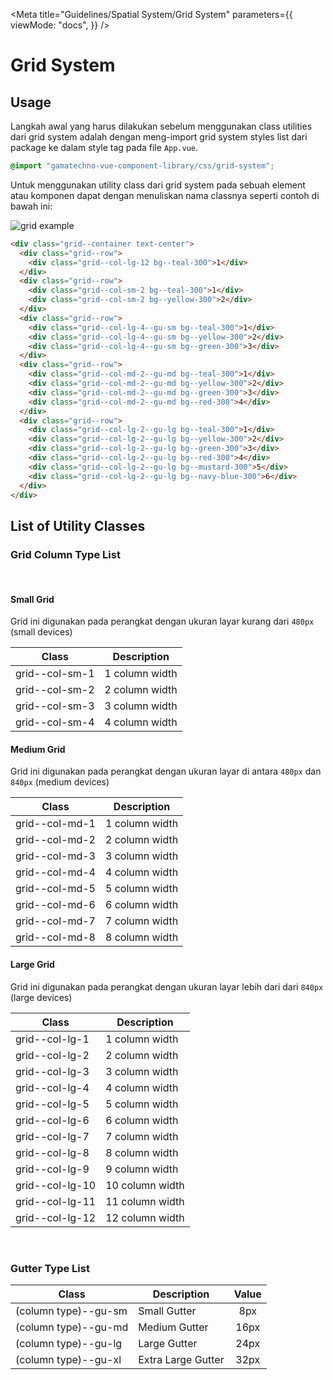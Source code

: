 
<Meta
  title="Guidelines/Spatial System/Grid System"
  parameters={{
    viewMode: "docs",
  }}
/>

<style>{`
  .sample-box {
    width: 120px;
    height: 120px;
    background-color: #FFD5D2;
  }
`}</style>

# Grid System

## Usage

Langkah awal yang harus dilakukan sebelum menggunakan class utilities dari grid system adalah dengan meng-import grid system styles list dari package ke dalam style tag pada file `App.vue`.

```css
@import "gamatechno-vue-component-library/css/grid-system";
```

Untuk menggunakan utility class dari grid system pada sebuah element atau komponen dapat dengan menuliskan nama classnya seperti contoh di bawah ini:

<img src={GridExampleImg} alt="grid example" />

```html
<div class="grid--container text-center">
  <div class="grid--row">
    <div class="grid--col-lg-12 bg--teal-300">1</div>
  </div>
  <div class="grid--row">
    <div class="grid--col-sm-2 bg--teal-300">1</div>
    <div class="grid--col-sm-2 bg--yellow-300">2</div>
  </div>
  <div class="grid--row">
    <div class="grid--col-lg-4--gu-sm bg--teal-300">1</div>
    <div class="grid--col-lg-4--gu-sm bg--yellow-300">2</div>
    <div class="grid--col-lg-4--gu-sm bg--green-300">3</div>
  </div>
  <div class="grid--row">
    <div class="grid--col-md-2--gu-md bg--teal-300">1</div>
    <div class="grid--col-md-2--gu-md bg--yellow-300">2</div>
    <div class="grid--col-md-2--gu-md bg--green-300">3</div>
    <div class="grid--col-md-2--gu-md bg--red-300">4</div>
  </div>
  <div class="grid--row">
    <div class="grid--col-lg-2--gu-lg bg--teal-300">1</div>
    <div class="grid--col-lg-2--gu-lg bg--yellow-300">2</div>
    <div class="grid--col-lg-2--gu-lg bg--green-300">3</div>
    <div class="grid--col-lg-2--gu-lg bg--red-300">4</div>
    <div class="grid--col-lg-2--gu-lg bg--mustard-300">5</div>
    <div class="grid--col-lg-2--gu-lg bg--navy-blue-300">6</div>
  </div>
</div>
```

## List of Utility Classes

### Grid Column Type List

<br />

#### Small Grid

Grid ini digunakan pada perangkat dengan ukuran layar kurang dari `480px` (small devices)

| Class          | Description    |
| -------------- | -------------- |
| grid--col-sm-1 | 1 column width |
| grid--col-sm-2 | 2 column width |
| grid--col-sm-3 | 3 column width |
| grid--col-sm-4 | 4 column width |

#### Medium Grid

Grid ini digunakan pada perangkat dengan ukuran layar di antara `480px` dan `840px` (medium devices)

| Class          | Description    |
| -------------- | -------------- |
| grid--col-md-1 | 1 column width |
| grid--col-md-2 | 2 column width |
| grid--col-md-3 | 3 column width |
| grid--col-md-4 | 4 column width |
| grid--col-md-5 | 5 column width |
| grid--col-md-6 | 6 column width |
| grid--col-md-7 | 7 column width |
| grid--col-md-8 | 8 column width |

#### Large Grid

Grid ini digunakan pada perangkat dengan ukuran layar lebih dari dari `840px` (large devices)

| Class           | Description     |
| --------------- | --------------- |
| grid--col-lg-1  | 1 column width  |
| grid--col-lg-2  | 2 column width  |
| grid--col-lg-3  | 3 column width  |
| grid--col-lg-4  | 4 column width  |
| grid--col-lg-5  | 5 column width  |
| grid--col-lg-6  | 6 column width  |
| grid--col-lg-7  | 7 column width  |
| grid--col-lg-8  | 8 column width  |
| grid--col-lg-9  | 9 column width  |
| grid--col-lg-10 | 10 column width |
| grid--col-lg-11 | 11 column width |
| grid--col-lg-12 | 12 column width |

<br />

### Gutter Type List

| Class                | Description        | Value |
| -------------------- | ------------------ | :---: |
| (column type)--gu-sm | Small Gutter       |  8px  |
| (column type)--gu-md | Medium Gutter      | 16px  |
| (column type)--gu-lg | Large Gutter       | 24px  |
| (column type)--gu-xl | Extra Large Gutter | 32px  |
